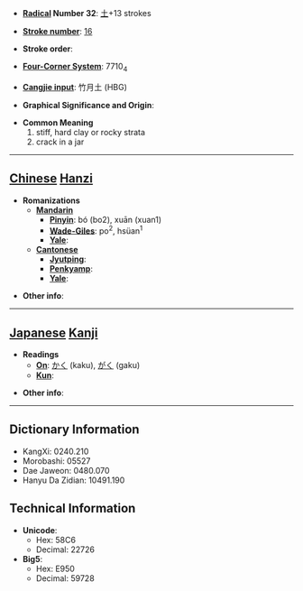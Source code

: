 * '''[[Wiktionary:Chinese radical index| Radical]] Number 32''': [[Wiktionary:Chinese radical index 土|土]]+13 strokes

* '''[[Wiktionary:Chinese total strokes index|Stroke number]]''': [[Wiktionary:Chinese total strokes index 16|16]]

* '''Stroke order''': 

* '''[[Wiktionary:Chinese four corner index|Four-Corner System]]''': 7710<sub>4</sub>

* '''[[Wiktionary:Chinese Cangjie index|Cangjie input]]''': 竹月土 (HBG)

* '''Graphical Significance and Origin''': 

* '''Common Meaning'''
*#stiff, hard clay or rocky strata
*# crack in a jar


----

== [[Chinese]] [[Hanzi]] ==

* '''Romanizations'''
** '''[[Mandarin]]'''
*** '''[[Pinyin]]''': bó (bo2), xuān (xuan1)
*** '''[[Wade-Giles]]''': po<sup>2</sup>, hsüan<sup>1</sup>
*** '''[[Yale]]''': 
** '''[[Cantonese]]'''
*** '''[[Jyutping]]''':
*** '''[[Penkyamp]]''': 
*** '''[[Yale]]''': 

* '''Other info''': 

----

== [[Japanese]] [[Kanji]] ==

* '''Readings'''
** '''[[On]]''': [[かく]] (kaku), [[がく]] (gaku)
** '''[[Kun]]''': 

* '''Other info''':  

----

== Dictionary Information ==

* KangXi: 0240.210
* Morobashi: 05527
* Dae Jaweon: 0480.070
* Hanyu Da Zidian: 10491.190

== Technical Information ==

* '''Unicode''':
** Hex: 58C6
** Decimal: 22726
* '''Big5''':
** Hex: E950
** Decimal: 59728